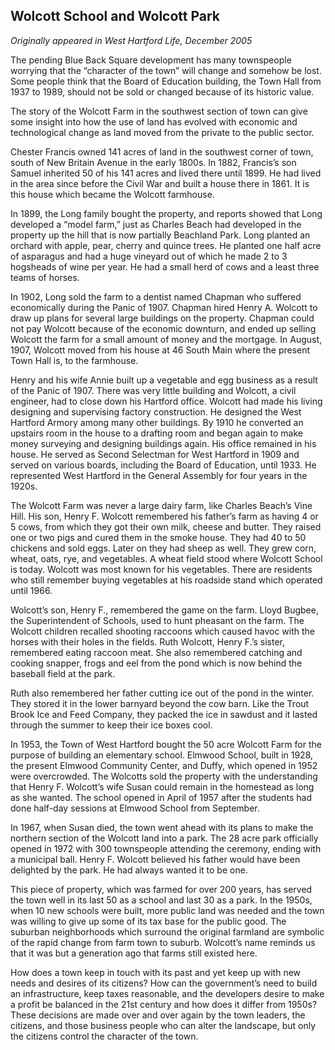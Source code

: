 ## Wolcott School and Wolcott Park {-}

*Originally appeared in West Hartford Life, December 2005*

The pending Blue Back Square development has many townspeople worrying that the “character of the town” will change and somehow be lost. Some people think that the Board of Education building, the Town Hall from 1937 to 1989, should not be sold or changed because of its historic value.

The story of the Wolcott Farm in the southwest section of town can give some insight into how the use of land has evolved with economic and technological change as land moved from the private to the public sector.

Chester Francis owned 141 acres of land in the southwest corner of town, south of New Britain Avenue in the early 1800s. In 1882, Francis’s son Samuel inherited 50 of his 141 acres and lived there until 1899. He had lived in the area since before the Civil War and built a house there in 1861. It is this house which became the Wolcott farmhouse.

In 1899, the Long family bought the property, and reports showed that Long developed a “model farm,” just as Charles Beach had developed in the property up the hill that is now partially Beachland Park. Long planted an orchard with apple, pear, cherry and quince trees. He planted one half acre of asparagus and had a huge vineyard out of which he made 2 to 3 hogsheads of wine per year. He had a small herd of cows and a least three teams of horses.

In 1902, Long sold the farm to a dentist named Chapman who suffered economically during the Panic of 1907. Chapman hired Henry A. Wolcott to draw up plans for several large buildings on the property. Chapman could not pay Wolcott because of the economic downturn, and ended up selling Wolcott the farm for a small amount of money and the mortgage. In August, 1907, Wolcott moved from his house at 46 South Main where the present Town Hall is, to the farmhouse.

Henry and his wife Annie built up a vegetable and egg business as a result of the Panic of 1907. There was very little building and Wolcott, a civil engineer, had to close down his Hartford office. Wolcott had made his living designing and supervising factory construction. He designed the West Hartford Armory among many other buildings. By 1910 he converted an upstairs room in the house to a drafting room and began again to make money surveying and designing buildings again. His office remained in his house. He served as Second Selectman for West Hartford in 1909 and served on various boards, including the Board of Education, until 1933. He represented West Hartford in the General Assembly for four years in the 1920s.

The Wolcott Farm was never a large dairy farm, like Charles Beach’s Vine Hill. His son, Henry F. Wolcott remembered his father’s farm as having 4 or 5 cows, from which they got their own milk, cheese and butter. They raised one or two pigs and cured them in the smoke house. They had 40 to 50 chickens and sold eggs. Later on they had sheep as well. They grew corn, wheat, oats, rye, and vegetables. A wheat field stood where Wolcott School is today. Wolcott was most known for his vegetables. There are residents who still remember buying vegetables at his roadside stand which operated until 1966.

Wolcott’s son, Henry F., remembered the game on the farm. Lloyd Bugbee, the Superintendent of Schools, used to hunt pheasant on the farm. The Wolcott children recalled shooting raccoons which caused havoc with the horses with their holes in the fields. Ruth Wolcott, Henry F.’s sister, remembered eating raccoon meat. She also remembered catching and cooking snapper, frogs and eel from the pond which is now behind the baseball field at the park.

Ruth also remembered her father cutting ice out of the pond in the winter. They stored it in the lower barnyard beyond the cow barn. Like the Trout Brook Ice and Feed Company, they packed the ice in sawdust and it lasted through the summer to keep their ice boxes cool.

In 1953, the Town of West Hartford bought the 50 acre Wolcott Farm for the purpose of building an elementary school. Elmwood School, built in 1928, the present Elmwood Community Center, and Duffy, which opened in 1952 were overcrowded. The Wolcotts sold the property with the understanding that Henry F. Wolcott’s wife Susan could remain in the homestead as long as she wanted. The school opened in April of 1957 after the students had done half-day sessions at Elmwood School from September.

In 1967, when Susan died, the town went ahead with its plans to make the northern section of the Wolcott land into a park. The 28 acre park officially opened in 1972 with 300 townspeople attending the ceremony, ending with a municipal ball. Henry F. Wolcott believed his father would have been delighted by the park. He had always wanted it to be one.

This piece of property, which was farmed for over 200 years, has served the town well in its last 50 as a school and last 30 as a park. In the 1950s, when 10 new schools were built, more public land was needed and the town was willing to give up some of its tax base for the public good. The suburban neighborhoods which surround the original farmland are symbolic of the rapid change from farm town to suburb. Wolcott’s name reminds us that it was but a generation ago that farms still existed here.

How does a town keep in touch with its past and yet keep up with new needs and desires of its citizens? How can the government’s need to build an infrastructure, keep taxes reasonable, and the developers desire to make a profit be balanced in the 21st century and how does it differ from 1950s? These decisions are made over and over again by the town leaders, the citizens, and those business people who can alter the landscape, but only the citizens control the character of the town.
